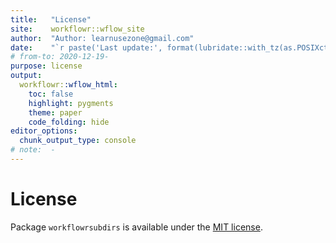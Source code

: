 ```yaml
---
title:   "License"
site:    workflowr::wflow_site
author:  "Author: learnusezone@gmail.com"
date:    "`r paste('Last update:', format(lubridate::with_tz(as.POSIXct(Sys.time()) + 7200, tzone = 'GMT'), '%Y-%m-%d %H:%M GMT+2'))`"
# from-to: 2020-12-19-
purpose: license
output:
  workflowr::wflow_html:
    toc: false
    highlight: pygments
    theme: paper
    code_folding: hide
editor_options:
  chunk_output_type: console
# note:  -
---
```


# License

Package `workflowrsubdirs` is available under the
[MIT license](https://opensource.org/licenses/mit-license.php).

